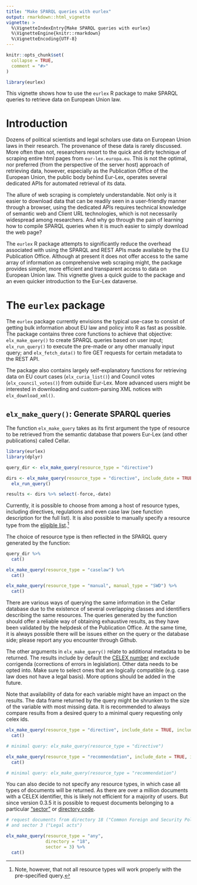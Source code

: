 ```yaml
---
title: "Make SPARQL queries with eurlex"
output: rmarkdown::html_vignette
vignette: >
  %\VignetteIndexEntry{Make SPARQL queries with eurlex}
  %\VignetteEngine{knitr::rmarkdown}
  %\VignetteEncoding{UTF-8}
---
```


```r
knitr::opts_chunk$set(
  collapse = TRUE,
  comment = "#>"
)
```

```r
library(eurlex)
```

This vignette shows how to use the `eurlex` R package to make SPARQL queries to retrieve data on European Union law.

# Introduction

Dozens of political scientists and legal scholars use data on European Union laws in their research. The provenance of these data is rarely discussed. More often than not, researchers resort to the quick and dirty technique of scraping entire html pages from `eur-lex.europa.eu`. This is not the optimal, nor preferred (from the perspective of the server host) approach of retrieving data, however, especially as the Publication Office of the European Union, the public body behind Eur-Lex, operates several dedicated APIs for automated retrieval of its data.

The allure of web scraping is completely understandable. Not only is it easier to download data that can be readily seen in a user-friendly manner through a browser, using the dedicated APIs requires technical knowledge of semantic web and Client URL technologies, which is not necessarily widespread among researchers. And why go through the pain of learning how to compile SPARQL queries when it is much easier to simply download the web page?

The `eurlex` R package attempts to significantly reduce the overhead associated with using the SPARQL and REST APIs made available by the EU Publication Office. Although at present it does not offer access to the same array of information as comprehensive web scraping might, the package provides simpler, more efficient and transparent access to data on European Union law. This vignette gives a quick guide to the package and an even quicker introduction to the Eur-Lex dataverse.

# The `eurlex` package

The `eurlex` package currently envisions the typical use-case to consist of getting bulk information about EU law and policy into R as fast as possible. The package contains three core functions to achieve that objective: `elx_make_query()` to create SPARQL queries based on user input; `elx_run_query()` to execute the pre-made or any other manually input query; and `elx_fetch_data()` to fire GET requests for certain metadata to the REST API.

The package also contains largely self-explanatory functions for retrieving data on EU court cases (`elx_curia_list()`) and Council votes (`elx_council_votes()`) from outside Eur-Lex. More advanced users might be interested in downloading and custom-parsing XML notices with `elx_download_xml()`.

## `elx_make_query()`: Generate SPARQL queries

The function `elx_make_query` takes as its first argument the type of resource to be retrieved from the semantic database that powers Eur-Lex (and other publications) called Cellar.

```r
library(eurlex)
library(dplyr)

query_dir <- elx_make_query(resource_type = "directive")
```


```r
dirs <- elx_make_query(resource_type = "directive", include_date = TRUE, include_force = TRUE) %>% 
  elx_run_query()

results <- dirs %>% select(-force,-date)
```

Currently, it is possible to choose from among a host of resource types, including directives, regulations and even case law (see function description for the full list). It is also possible to manually specify a resource type from the [eligible list](http://publications.europa.eu/resource/authority/resource-type).^[Note, however, that not all resource types will work properly with the pre-specified query.]

The choice of resource type is then reflected in the SPARQL query generated by the function:

```r
query_dir %>% 
  cat()

elx_make_query(resource_type = "caselaw") %>% 
  cat()

elx_make_query(resource_type = "manual", manual_type = "SWD") %>% 
  cat()

```

There are various ways of querying the same information in the Cellar database due to the existence of several overlapping classes and identifiers describing the same resources. The queries generated by the function should offer a reliable way of obtaining exhaustive results, as they have been validated by the helpdesk of the Publication Office. At the same time, it is always possible there will be issues either on the query or the database side; please report any you encounter through Github.

The other arguments in `elx_make_query()` relate to additional metadata to be returned. The results include by default the [CELEX number](https://eur-lex.europa.eu/content/tools/TableOfSectors/types_of_documents_in_eurlex.html) and exclude corrigenda (corrections of errors in legislation). Other data needs to be opted into. Make sure to select ones that are logically compatible (e.g. case law does not have a legal basis). More options should be added in the future.

Note that availability of data for each variable might have an impact on the results. The data frame returned by the query might be shrunken to the size of the variable with most missing data. It is recommended to always compare results from a desired query to a minimal query requesting only celex ids.

```r
elx_make_query(resource_type = "directive", include_date = TRUE, include_force = TRUE) %>% 
  cat()

# minimal query: elx_make_query(resource_type = "directive")

elx_make_query(resource_type = "recommendation", include_date = TRUE, include_lbs = TRUE) %>% 
  cat()

# minimal query: elx_make_query(resource_type = "recommendation")

```

You can also decide to not specify any resource types, in which case all types of documents will be returned. As there are over a million documents with a CELEX identifier, this is likely not efficient for a majority of users. But since version 0.3.5 it is possible to request documents belonging to a particular ["sector"](https://eur-lex.europa.eu/content/tools/TableOfSectors/types_of_documents_in_eurlex.html) or [directory code](https://eur-lex.europa.eu/browse/directories/legislation.html).

```r
# request documents from directory 18 ("Common Foreign and Security Policy")
# and sector 3 ("Legal acts")

elx_make_query(resource_type = "any",
               directory = "18",
               sector = 3) %>% 
  cat()
```
